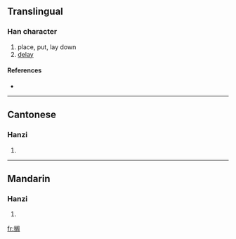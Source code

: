 {{also|擱}}
==Translingual==

===Han character===
{{Han char|rn=64|rad=手|as=09|sn=12|four=|canj=手中尸口 (QLSR)}}

# place, put, lay down
# [[delay]]

====References====
* {{Han ref|kx=0445.341|hdz=31923.090|uh=6401|ud=25601}}

----

==Cantonese==

===Hanzi===
{{yue-hanzi|jyut=|y=gok3|tra=擱}}

# {{defn|Cantonese}}

----

==Mandarin==

===Hanzi===
{{cmn-hanzi|tra=擱|pin=[[gē]] ([[ge1]])|wg=ko<sup>1</sup>}}

# {{defn|Mandarin}}

[[fr:搁]]